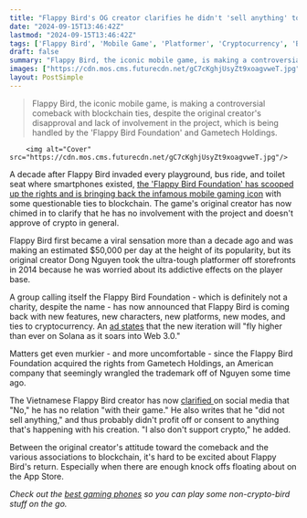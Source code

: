 ```yaml
---
title: "Flappy Bird's OG creator clarifies he didn't 'sell anything' to the blockchain-pushing 'Flappy Bird Foundation' that's reviving the infamous mobile icon: 'I also don't support crypto'"
date: "2024-09-15T13:46:42Z"
lastmod: "2024-09-15T13:46:42Z"
tags: ['Flappy Bird', 'Mobile Game', 'Platformer', 'Cryptocurrency', 'Blockchain', 'Web 3.0', 'Solana']
draft: false
summary: "Flappy Bird, the iconic mobile game, is making a controversial comeback with blockchain ties, despite the original creator's disapproval and lack of involvement in the project, which is being handled by the 'Flappy Bird Foundation' and Gametech Holdings."
images: ["https://cdn.mos.cms.futurecdn.net/gC7cKghjUsyZt9xoagvweT.jpg"]
layout: PostSimple
---
```

> Flappy Bird, the iconic mobile game, is making a controversial comeback with blockchain ties, despite the original creator's disapproval and lack of involvement in the project, which is being handled by the 'Flappy Bird Foundation' and Gametech Holdings.


        <img alt="Cover" src="https://cdn.mos.cms.futurecdn.net/gC7cKghjUsyZt9xoagvweT.jpg"/>
        
A decade after Flappy Bird invaded every playground, bus ride, and toilet seat where smartphones existed, [the 'Flappy Bird Foundation' has scooped up the rights and is bringing back the infamous mobile gaming icon](https://www.gamesradar.com/games/action/10-years-after-flappy-birds-creator-declared-i-cannot-take-this-anymore-the-flappy-bird-foundation-has-bizarrely-snatched-the-rights-to-bring-the-game-back-to-life/) with some questionable ties to blockchain. The game's original creator has now chimed in to clarify that he has no involvement with the project and doesn't approve of crypto in general.

Flappy Bird first became a viral sensation more than a decade ago and was making an estimated $50,000 per day at the height of its popularity, but its original creator Dong Nguyen took the ultra-tough platformer off storefronts in 2014 because he was worried about its addictive effects on the player base.

A group calling itself the Flappy Bird Foundation - which is definitely not a charity, despite the name - has now announced that Flappy Bird is coming back with new features, new characters, new platforms, new modes, and ties to cryptocurrency. An [ad states](https://www.forbes.com/sites/erikkain/2024/09/12/the-most-infamous-mobile-game-of-all-time-has-returned-after-10-years-as-flappy-bird-spreads-its-wings-once-again/) that the new iteration will "fly higher than ever on Solana as it soars into Web 3.0."

Matters get even murkier - and more uncomfortable - since the Flappy Bird Foundation acquired the rights from Gametech Holdings, an American company that seemingly wrangled the trademark off of Nguyen some time ago.

The Vietnamese Flappy Bird creator has now [clarified ](https://x.com/dongatory/status/1835229532301017328)on social media that "No," he has no relation "with their game." He also writes that he "did not sell anything," and thus probably didn't profit off or consent to anything that's happening with his creation. "I also don't support crypto," he added. 

Between the original creator's attitude toward the comeback and the various associations to blockchain, it's hard to be excited about Flappy Bird's return. Especially when there are enough knock offs floating about on the App Store.

*Check out the *[<em>best gaming phones</em>](https://www.gamesradar.com/best-phones-for-gaming/)* so you can play some non-crypto-bird stuff on the go.* 
        